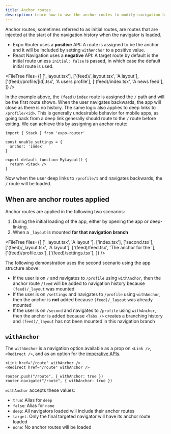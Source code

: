 ```yaml
---
title: Anchor routes
description: Learn how to use the anchor routes to modify navigation history.
---
```



Anchor routes, sometimes referred to as initial routes, are routes that are injected at the start of the navigation history when the navigator is loaded.


- Expo Router uses a **positive** API: A route is assigned to be the anchor and it will be included by setting `withAnchor` to a positive value. 
- React Navigation uses a **negative** API: A target route by default is the initial route unless `initial: false` is passed, in which case the default initial route is used.

<FileTree
  files={[
    ['_layout.tsx'],
    ['(feed)/_layout.tsx', 'A <Stack> layout'],
    ['(feed)/profile/[id].tsx', 'A users profile'],
    ['(feed)/index.tsx', 'A news feed'],
  ]}
/>

In the example above, the `(feed)/index` route is assigned the `/` path and will be the first route shown. When the user navigates backwards, the app will close as there is no history. The same logic also applies to deep links to `/profile/<id>`. This is generally undesirable behavior for mobile apps, as going back from a deep link generally should route to the `/` route before exiting. We can achieve this by assigning an anchor route:

```tsx app/(feed)/_layout.tsx
import { Stack } from 'expo-router'

const unable_settings = {
  anchor: 'index'
}

export default function MyLayout() {
  return <Stack />
}
```

Now when the user deep links to `/profile/1` and navigates backwards, the `/` route will be loaded.

## When are anchor routes applied

Anchor routes are applied in the following two scenarios:

1. During the initial loading of the app, either by opening the app or deep-linking.
2. When a `_layout` is mounted **for that navigation branch**

<FileTree
  files={[
    ['_layout.tsx', 'A <Tabs /> layout '],
    ['index.tsx'],
    ['second.tsx'],
    ['(feed)/_layout.tsx', 'A <Stack> layout'],
    ['(feed)/feed.tsx', 'The anchor for the <Stack />'],
    ['(feed)/profile.tsx'],
    ['(feed)/settings.tsx'],
  ]}
/>

The following demonstration uses the second scenario using the app structure above:

- If the user is on `/` and navigates to `/profile` using `withAnchor`, then the anchor route `/feed` will be added to navigation history because `(feed)/_layout` was mounted
- If the user is on `/settings` and navigates to `/profile` using `withAnchor`, then the anchor is **not** added because `(feed)/_layout` was already mounted
- If the user is on `/second` and navigates to `/profile` using `withAnchor`, then the anchor is added because `<Tabs />` creates a branching history and `(feed)/_layout` has not been mounted in this navigation branch


## `withAnchor`

The `withAnchor` is a navigation option available as a prop on `<Link />`, `<Redirect />`, and as an option for the [imperative APIs](/versions/latest/sdk/router/#router).

```tsx
<Link href="/route" withAnchor />
<Redirect href="/route" withAnchor />

router.push("/route", { withAnchor: true })
router.navigate("/route", { withAnchor: true })
```

`withAnchor` accepts these values:

- `true`: Alias for `deep`
- `false`: Alias for `none`
- `deep`: All navigators loaded will include their anchor routes
- `target`: Only the final targeted navigator will have its anchor route loaded
- `none`: No anchor routes will be loaded